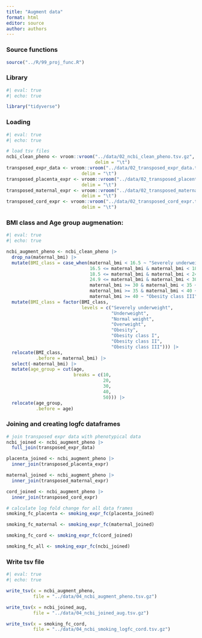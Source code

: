 ```yaml
---
title: "Augment data"
format: html
editor: source
author: authors
---
```


### Source functions

```r
source("../R/99_proj_func.R")
```

### Library

```r
#| eval: true
#| echo: true

library("tidyverse")
```

### Loading

```r
#| eval: true
#| echo: true

# load tsv files
ncbi_clean_pheno <- vroom::vroom("../data/02_ncbi_clean_pheno.tsv.gz",
                                 delim = "\t")
transposed_expr_data <- vroom::vroom("../data/02_transposed_expr_data.tsv.gz", 
                            delim = "\t")
transposed_placenta_expr <- vroom::vroom("../data/02_transposed_placenta_expr.tsv.gz", 
                            delim = "\t")
transposed_maternal_expr <- vroom::vroom("../data/02_transposed_maternal_expr.tsv.gz", 
                            delim = "\t")
transposed_cord_expr <- vroom::vroom("../data/02_transposed_cord_expr.tsv.gz", 
                            delim = "\t")
```

### BMI class and Age group augmenation:

```r
#| eval: true
#| echo: true

ncbi_augment_pheno <- ncbi_clean_pheno |>
  drop_na(maternal_bmi) |>
  mutate(BMI_class = case_when(maternal_bmi < 16.5 ~ "Severely underweight",
                               16.5 <= maternal_bmi & maternal_bmi < 18.5 ~ "Underweight",
                               18.5 <= maternal_bmi & maternal_bmi < 24.9 ~ "Normal weight",
                               24.9 <= maternal_bmi & maternal_bmi < 30 ~ "Overweight",
                               maternal_bmi >= 30 & maternal_bmi < 35 ~ "Obesity class I",
                               maternal_bmi >= 35 & maternal_bmi < 40 ~ "Obesity class II",
                               maternal_bmi >= 40 ~ "Obesity class III")) |>
  mutate(BMI_class = factor(BMI_class,
                            levels = c("Severely underweight",
                                       "Underweight",
                                       "Normal weight", 
                                       "Overweight",
                                       "Obesity", 
                                       "Obesity class I",
                                       "Obesity class II", 
                                       "Obesity class III"))) |>
  relocate(BMI_class,
           .before = maternal_bmi) |>
  select(-maternal_bmi) |>
  mutate(age_group = cut(age,
                         breaks = c(10,
                                    20,
                                    30,
                                    40,
                                    50))) |>
  relocate(age_group,
           .before = age)
```

### Joining and creating logfc dataframes

```r

# join transposed expr data with phenotypical data
ncbi_joined <- ncbi_augment_pheno |>
  full_join(transposed_expr_data)

placenta_joined <- ncbi_augment_pheno |>
  inner_join(transposed_placenta_expr)

maternal_joined <- ncbi_augment_pheno |>
  inner_join(transposed_maternal_expr)

cord_joined <- ncbi_augment_pheno |>
  inner_join(transposed_cord_expr)

# calculate log fold change for all data frames
smoking_fc_placenta <- smoking_expr_fc(placenta_joined)

smoking_fc_maternal <- smoking_expr_fc(maternal_joined)

smoking_fc_cord <- smoking_expr_fc(cord_joined)

smoking_fc_all <- smoking_expr_fc(ncbi_joined)

```

### Write tsv file

```r
#| eval: true
#| echo: true

write_tsv(x = ncbi_augment_pheno,
          file = "../data/04_ncbi_augment_pheno.tsv.gz")

write_tsv(x = ncbi_joined_aug,
          file = "../data/04_ncbi_joined_aug.tsv.gz")

write_tsv(x = smoking_fc_cord,
          file = "../data/04_ncbi_smoking_logfc_cord.tsv.gz")
```
